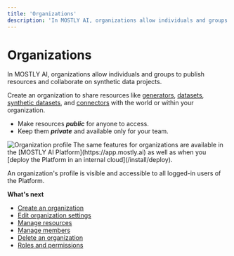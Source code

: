 ```yaml
---
title: 'Organizations'
description: 'In MOSTLY AI, organizations allow individuals and groups to publish resources and collaborate on synthetic data projects.'
---
```



# Organizations

In MOSTLY AI, organizations allow individuals and groups to publish resources and collaborate on synthetic data projects.

Create an organization to share resources like [generators](/generators), [datasets](/datasets), [synthetic datasets](/synthetic-datasets), and [connectors](/connectors) with the world or within your organization.<br />
- Make resources **_public_** for anyone to access.<br />
- Keep them **_private_** and available only for your team.

<Image src="/docimages/organizations/organizations.webp" alt="Organization profile" width={900} height={300} />

<CustomCallout>
The same features for organizations are available in the [MOSTLY AI Platform](https://app.mostly.ai) as well as when you [deploy the Platform in an internal cloud](/install/deploy).

An organization's profile is visible and accessible to all logged-in users of the Platform.

</CustomCallout>

**What's next**

- [Create an organization](/organizations/create)
- [Edit organization settings](/organizations/edit-settings)
- [Manage resources](/organizations/manage-resources)
- [Manage members](/organizations/manage-members)
- [Delete an organization](/organizations/delete)
- [Roles and permissions](/organizations/roles-and-permissions)
